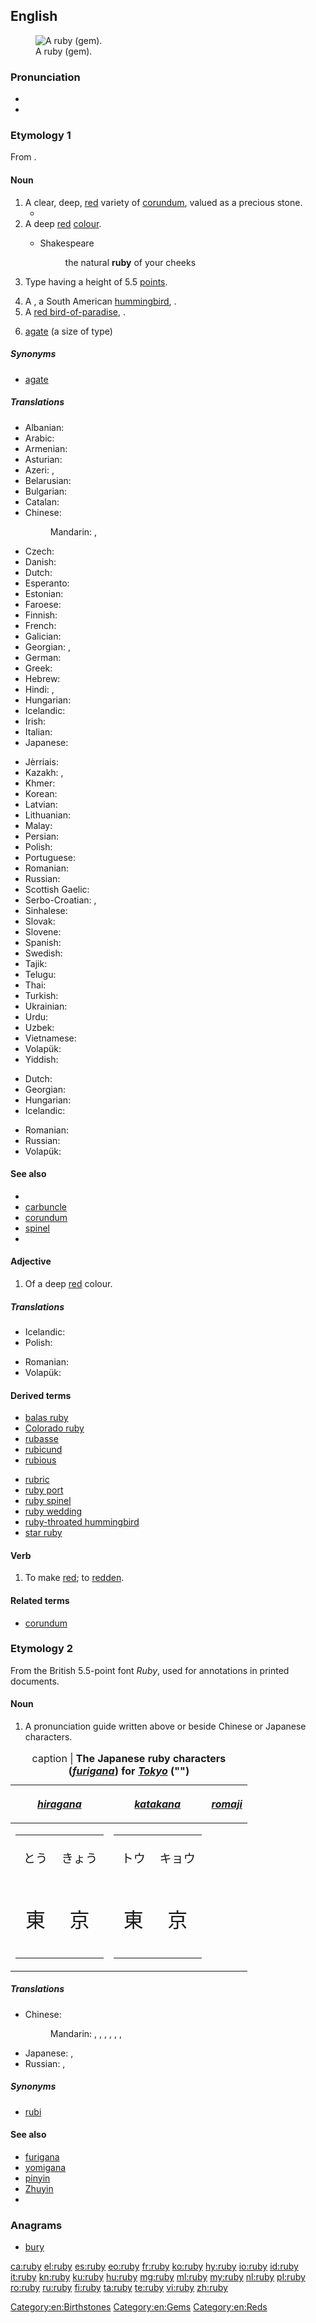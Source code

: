 {{also|Ruby}}
==English==
{{wikipedia}}
[[Image:Ruby cristal.jpg|thumb|A ruby (gem).]]

===Pronunciation===
* {{IPA|['ɹuːbi]}}
* {{rhymes|uːbi}}

===Etymology 1===
From {{etyl|la|en}} {{term|rubeus||red|lang=la}}.

====Noun====
{{en-noun|rubies}}

# A clear, deep, [[red]] variety of [[corundum]], valued as a precious stone.
#* {{quote-magazine|date=2012-03
|author=Lee A. Groat
|title=Gemstones
|volume=100|issue=2|page=128
|magazine={{w|American Scientist}}
|url=http://www.americanscientist.org/issues/feature/2012/2/gemstones
|passage=Although there are dozens of different types of gems, among the best known and most important are diamond, '''ruby''' and sapphire, emerald and other gem forms of the mineral beryl, chrysoberyl, tanzanite, tsavorite, topaz and jade.}}
# A deep [[red]] [[colour]].
#: {{color panel|E0115F}}
#* Shakespeare
#*: the natural '''ruby''' of your cheeks
# {{context|typesetting|British|lang=en}} Type having a height of 5.5 [[points]].
# A {{vern|ruby hummer}}, a South American [[hummingbird]], {{taxlink|Clytolaema rubricauda|species|noshow=1}}.
# A [[red bird-of-paradise]], {{taxlink|Paradisaea rubra|species|noshow=1}}.
# {{context|printing|lang=en}} [[agate]] (a size of type)

=====Synonyms=====
* {{sense|typesetting}} [[agate]] {{qualifier|US}}

=====Translations=====
{{trans-top|type of gem}}
* Albanian: {{t|sq|rubin|m}}
* Arabic: {{t|ar|ياقوت|m|tr=yāqūt}}
* Armenian: {{t|hy|սուտակ|tr=sutak}}
* Asturian: {{t|ast|rubín|m}}
* Azeri: {{t+|az|yaqut}}, {{t|az|rubin}}
* Belarusian: {{t|be|рубі́н|m|sc=Cyrl}}
* Bulgarian: {{t+|bg|руби́н|m|sc=Cyrl}}
* Catalan: {{t+|ca|robí|m}}
* Chinese:
*: Mandarin: {{t|cmn|紅寶石|sc=Hani}}, {{t+|cmn|红宝石|tr=hóngbǎoshí|sc=Hani}}
* Czech: {{t+|cs|rubín|m}}
* Danish: {{t|da|rubin|c}}
* Dutch: {{t+|nl|robijn|m|n}}
* Esperanto: {{t+|eo|rubeno}}
* Estonian: {{t|et|rubiin}}
* Faroese: {{t|fo|rubinur|m}}
* Finnish: {{t+|fi|rubiini}}
* French: {{t+|fr|rubis|m}}
* Galician: {{t|gl|rubí|m}}
* Georgian: {{t|ka|ლალი|sc=Geor}}, {{t+|ka|ბადახში|sc=Geor}}
* German: {{t+|de|Rubin|m}}
* Greek: {{t+|el|ρουμπίνι|n|tr=roumpíni}}
* Hebrew: {{t+|he|אֹדֶם|m|tr=ódem}}
* Hindi: {{t|hi|माणिक्य|tr=māṇikya|sc=Deva}}, {{t|hi|याकूत|tr=yāqūt|sc=Deva}}
* Hungarian: {{t+|hu|rubin}}
* Icelandic: {{t|is|rúbín|m}}
* Irish: {{t|ga|rúibín|m}}
* Italian: {{t+|it|rubino|m}}
* Japanese: {{t|ja|ルビー|tr=rubī}}
{{trans-mid}}
* Jèrriais: {{t|roa-jer|rubis|m}}
* Kazakh: {{t|kk|рубин|sc=Cyrl}}, {{t|kk|лағыл|sc=Cyrl}}
* Khmer: {{t|km|ត្បូងទទឹម|tr=tboong tɔtɨm|sc=Khmr}}
* Korean: {{t+|ko|루비|tr=rubi|sc=Kore}}
* Latvian: {{t|lv|rubīns|m}}
* Lithuanian: {{t|lt|rubinas|m}}
* Malay: {{t|ms|delima}}
* Persian: {{t+|fa|یاقوت|tr=yâqut}}
* Polish: {{t+|pl|rubin|m}}
* Portuguese: {{t+|pt|rubi|m}}
* Romanian: {{t+|ro|rubin}}
* Russian: {{t+|ru|рубин|m|tr=rubín}}
* Scottish Gaelic: {{t|gd|rubaidh}}
* Serbo-Croatian: {{t|sh|рубин|m|sc=Cyrl}}, {{t+|sh|rubin|m}}
* Sinhalese: {{t|si|රතුකැට|sc=Sinh}}
* Slovak: {{t|sk|rubín|m}}
* Slovene: {{t+|sl|rubin|m}}
* Spanish: {{t+|es|rubí|m}}
* Swedish: {{t+|sv|rubin|c}}
* Tajik: {{t|tg|ёқут|sc=Cyrl}}
* Telugu: {{t+|te|కెంపు}}
* Thai: {{t|th|ทับทิม|tr=táp-tim|sc=Thai}}
* Turkish: {{t+|tr|yakut}}
* Ukrainian: {{t|uk|рубі́н|m|sc=Cyrl}}
* Urdu: {{t|ur|ياقوت|tr=yāqūt|sc=ur-Arab}}
* Uzbek: {{t|uz|еqut}}
* Vietnamese: {{t|vi|hồng ngọc}}
* Volapük: {{t|vo|rubain}}
* Yiddish: {{t|yi|רובין|m|tr=rubin|sc=Hebr}}
{{trans-bottom}}

{{trans-top|colour}}
* Dutch: {{t+|nl|robijnrood}}
* Georgian: {{t|ka|წითელი ფერი|tr=cit'eli p'eri|sc=Geor}}
* Hungarian: {{t|hu|rubinvörös}}
* Icelandic: {{t|is|rúbínrauður|m}} {{qualifier|adjective}}
{{trans-mid}}
* Romanian: {{t+|ro|rubiniu}}
* Russian: {{t+|ru|рубиновый|tr=rubínovyj}}
* Volapük: {{t|vo|rubainaköl}}
{{trans-bottom}}

{{trans-top|size of typeface}}
{{trans-mid}}
{{trans-bottom}}

{{trans-top|hummingbird}}
{{trans-mid}}
{{trans-bottom}}

====See also====
* {{list:reds/en}}
* [[carbuncle]]
* [[corundum]]
* [[spinel]]
* {{pedialite|Ruby}}

====Adjective====
{{en-adj}}

# Of a deep [[red]] colour.

=====Translations=====
{{trans-top|colour}}
* Icelandic: {{t|is|rúbínrauður}}
* Polish: {{t|pl|rubinowy}}
{{trans-mid}}
* Romanian: {{t+|ro|rubiniu}}
* Volapük: {{t|vo|rubainakölik}}
{{trans-bottom}}

====Derived terms====
{{top2}}
* [[balas ruby]]
* [[Colorado ruby]]
* [[rubasse]]
* [[rubicund]]
* [[rubious]]
{{mid2}}
* [[rubric]]
* [[ruby port]]
* [[ruby spinel]]
* [[ruby wedding]]
* [[ruby-throated hummingbird]]
* [[star ruby]]
{{bottom}}

====Verb====
{{en-verb|rubies|rubying|rubied}}

# {{context|transitive|poetic|lang=en}} To make [[red]]; to [[redden]].
#: {{rfquotek|Alexander Pope}}

====Related terms====
* [[corundum]]

===Etymology 2===
From the British 5.5-point font ''Ruby'', used for annotations in printed documents.

====Noun====
{{en-noun|rubies}}

# A pronunciation guide written above or beside Chinese or Japanese characters.

{| border="1" cellpadding="5" align="center"
|+caption | '''The Japanese ruby characters (''[[furigana]]'') for ''[[Tokyo]]'' ("{{lang|ja|東京}}")'''
|-
! ''[[hiragana]]''
! ''[[katakana]]''
! ''[[romaji]]''
|-
|
{| border="0" cellpadding="2" cellspacing="0"
|-
| style="text-align: center; font-size: 120%" lang="ja" | とう
| style="text-align: center; font-size: 120%" lang="ja" | きょう
|-
| style="text-align: center; font-size: 200%" lang="ja" | 東
| style="text-align: center; font-size: 200%" lang="ja" | 京
|}
|
{| border="0" cellpadding="2" cellspacing="0"
|-
| style="text-align: center; font-size: 120%" lang="ja" | トウ
| style="text-align: center; font-size: 120%" lang="ja" | キョウ
|-
| style="text-align: center; font-size: 200%" lang="ja" | 東
| style="text-align: center; font-size: 200%" lang="ja" | 京
|}
|
{| border="0" cellpadding="2" cellspacing="0"
|-
|-
| style="text-align: center; font-size: 120%" | tō
| style="text-align: center; font-size: 120%" | kyō
|-
| style="text-align: center; font-size: 200%" lang="ja" | 東
| style="text-align: center; font-size: 200%" lang="ja" | 京
|}
|}

=====Translations=====
{{trans-top|pronunciation guide}}
* Chinese:
*: Mandarin: {{t|cmn|旁註標記|sc=Hani}}, {{t|cmn|旁注标记|tr=pángzhù biāojì|sc=Hani}}, {{t|cmn|註音標示|sc=Hani}}, {{t|cmn|注音标示|tr=zhùyīn biāoshì|sc=Hani}}, {{t|cmn|加註音|sc=Hani}}, {{t|cmn|加注音|tr=jiāzhùyīn|sc=Hani}}, {{t+|cmn|ruby|sc=Latn}}
{{trans-mid}}
* Japanese: {{t|ja|振り仮名|tr=ふりがな, furigana}}, {{t+|ja|ルビ|tr=rubi}}
* Russian: {{t+|ru|агат|m|tr=agát}}, {{qualifier|indeclinable}} {{t|ru|руби|m|tr=rúbi}}
{{trans-bottom}}

=====Synonyms=====
* [[rubi]]

====See also====
* [[furigana]]
* [[yomigana]]
* [[pinyin]]
* [[Zhuyin]]
* {{pedialite|Ruby characters}}

===Anagrams===
* [[bury]]

[[Category:en:Birthstones]]
[[Category:en:Gems]]
[[Category:en:Reds]]

[[ca:ruby]]
[[el:ruby]]
[[es:ruby]]
[[eo:ruby]]
[[fr:ruby]]
[[ko:ruby]]
[[hy:ruby]]
[[io:ruby]]
[[id:ruby]]
[[it:ruby]]
[[kn:ruby]]
[[ku:ruby]]
[[hu:ruby]]
[[mg:ruby]]
[[ml:ruby]]
[[my:ruby]]
[[nl:ruby]]
[[pl:ruby]]
[[ro:ruby]]
[[ru:ruby]]
[[fi:ruby]]
[[ta:ruby]]
[[te:ruby]]
[[vi:ruby]]
[[zh:ruby]]